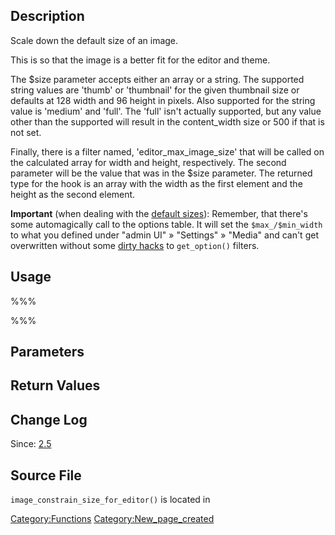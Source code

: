 {{Languages|
{{en|Function Reference/image_constrain_size_for_editor}}
{{it|Riferimento funzioni/image_constrain_size_for_editor}}
}}
== Description ==

Scale down the default size of an image.

This is so that the image is a better fit for the editor and theme.

The $size parameter accepts either an array or a string. The supported string values are 'thumb' or 'thumbnail' for the given thumbnail size or defaults at 128 width and 96 height in pixels. Also supported for the string value is 'medium' and 'full'. The 'full' isn't actually supported, but any value other than the supported will result in the content_width size or 500 if that is not set.

Finally, there is a filter named, 'editor_max_image_size' that will be called on the calculated array for width and height, respectively. The second parameter will be the value that was in the $size parameter. The returned type for the hook is an array with the width as the first element and the height as the second element.

'''Important''' (when dealing with the [http://codex.wordpress.org/Function_Reference/add_image_size#Reserved_Image_Size_Names default sizes]): Remember, that there's some automagically call to the options table. It will set the <code>$max_/$min_width</code> to what you defined under "admin UI" » "Settings" » "Media" and can't get overwritten without some [http://chat.stackexchange.com/transcript/message/2334997#2334997 dirty hacks] to <code>get_option()</code> filters.

== Usage ==

%%%<?php image_constrain_size_for_editor( $width, $height, $size ); ?>%%%

== Parameters ==

{{Parameter|$width|int|Width of the image|required}}

{{Parameter|$height|int|Height of the image|required}}

{{Parameter|$size|string&#124;array|Size of what the result image should be.|optional|medium}}

== Return Values ==

{{Return||array|Width and height of what the result image should resize to.}}

== Change Log ==

Since: [[Version 2.5|2.5]]

== Source File ==

<tt>image_constrain_size_for_editor()</tt> is located in {{Trac|wp-includes/media.php}}

[[Category:Functions]]

[[Category:New_page_created]]